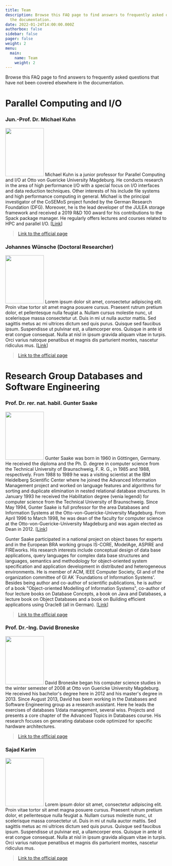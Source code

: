 ```yaml
---
title: Team
description: Browse this FAQ page to find answers to frequently asked questions that have not been covered elsewhere in
  the documentation.
date: 2022-01-24T14:00:00.000Z
authorbox: false
sidebar: false
pager: false
weight: 2
menu:
  main:
    name: Team
    weight: 2
---
```


Browse this FAQ page to find answers to frequently asked questions that have not been covered elsewhere
in the documentation.

# Parallel Computing and I/O

### Jun.-Prof. Dr. Michael Kuhn 
<img src="https://parcio.ovgu.de/parcio_media/People/Michael+Kuhn-height-640-width-498.jpg" width="120" height="150"> Michael Kuhn is a junior professor for Parallel Computing and I/O at Otto von Guericke University Magdeburg. He conducts research in the area of high performance I/O with a special focus on I/O interfaces and data reduction techniques. Other interests of his include file systems and high performance computing in general. Michael is the principal investigator of the CoSEMoS project funded by the German Research Foundation (DFG). Moreover, he is the lead developer of the JULEA storage framework and received a 2019 R&D 100 award for his contributions to the Spack package manager. He regularly offers lectures and courses related to HPC and parallel I/O. [[Link](https://parcio.ovgu.de/People/Michael+Kuhn.html)]

>[Link to the official page](https://parcio.ovgu.de/People/Michael+Kuhn.html)

### Johannes Wünsche (Doctoral Researcher) 
<img src="https://parcio.ovgu.de/parcio_media/People/Johannes+W%C3%BCnsche-height-2699-width-1799.jpg" width="120" height="150"> Lorem ipsum dolor sit amet, consectetur adipiscing elit. Proin vitae tortor sit amet magna posuere cursus. Praesent rutrum pretium dolor, et pellentesque nulla feugiat a. Nullam cursus molestie nunc, ut scelerisque massa consectetur ut. Duis in mi ut nulla auctor mattis. Sed sagittis metus ac mi ultrices dictum sed quis purus. Quisque sed faucibus ipsum. Suspendisse ut pulvinar est, a ullamcorper eros. Quisque in ante id erat congue consequat. Nulla at nisl in ipsum gravida aliquam vitae in turpis. Orci varius natoque penatibus et magnis dis parturient montes, nascetur ridiculus mus. [[Link](https://parcio.ovgu.de/People/Michael+Kuhn.html)]

>[Link to the official page](https://parcio.ovgu.de/People/Johannes+W%C3%BCnsche.html)


# Research Group Databases and Software Engineering

### Prof. Dr. rer. nat. habil. Gunter Saake
<img src="https://www.dbse.ovgu.de/dbse_media/Bilder/Mitarbeiter/Saake-height-3646-width-3422.jpg" width="120" height="150"> Gunter Saake was born in 1960 in Göttingen, Germany. He received the diploma and the Ph. D. degree in computer science from the Technical University of Braunschweig, F. R. G., in 1985 and 1988, respectively. From 1988 to 1989 he was a visiting scientist at the IBM Heidelberg Scientific Center where he joined the Advanced Information Management project and worked on language features and algorithms for sorting and duplicate elimination in nested relational database structures. In January 1993 he received the Habilitation degree (venia legendi) for computer science from the Technical University of Braunschweig. Since May 1994, Gunter Saake is full professor for the area Databases and Information Systems at the Otto-von-Guericke-University Magdeburg. From April 1996 to March 1998, he was dean of the faculty for computer science at the Otto-von-Guericke-University Magdeburg and was again elected as Dean in 2012. [[Link](https://www.dbse.ovgu.de/Mitarbeiter/Gunter+Saake.html)]

Gunter Saake participated in a national project on object bases for experts and in the European BRA working groups IS-CORE, ModelAge, ASPIRE and FIREworks. His research interests include conceptual design of data base applications, query languages for complex data base structures and languages, semantics and methodology for object-oriented system specification and application development in distributed and heterogeneous environments. He is member of ACM, IEEE Computer Society, GI and of the organization committee of GI AK `Foundations of Information Systems'. Besides being author and co-author of scientific publications, he is author of a book "Object-oriented Modelling of Information Systems", co-author of four lecture books on Database Concepts, a book on Java and Databases, a lecture book on Object Databases and a book on Building efficient applications using Oracle8 (all in German). [[Link](https://www.dbse.ovgu.de/Mitarbeiter/Gunter+Saake.html)]

>[Link to the official page](https://www.dbse.ovgu.de/Mitarbeiter/Gunter+Saake.html)


### Prof. Dr.-Ing. David Broneske 
<img src="https://www.dbse.ovgu.de/dbse_media/_users/dbronesk/profilBild-height-2861-width-2415.png" width="120" height="150"> David Broneske began his computer science studies in the winter semester of 2008 at Otto von Guericke University Magdeburg. He received his bachelor's degree here in 2012 and his master's degree in 2013. Since August 2013, David has been working in the Databases and Software Engineering group as a research assistant. Here he leads the exercises of databases 1/data management, several wiss. Projects and presents a core chapter of the Advanced Topics in Databases course. His research focuses on generating database code optimized for specific hardware architectures.

>[Link to the official page](https://www.dbse.ovgu.de/Mitarbeiter/Assoziierte+Mitarbeiter/David+Broneske.html)

### Sajad Karim
<img src="https://github.githubassets.com/images/icons/emoji/octocat.png" width="120" height="150"> Lorem ipsum dolor sit amet, consectetur adipiscing elit. Proin vitae tortor sit amet magna posuere cursus. Praesent rutrum pretium dolor, et pellentesque nulla feugiat a. Nullam cursus molestie nunc, ut scelerisque massa consectetur ut. Duis in mi ut nulla auctor mattis. Sed sagittis metus ac mi ultrices dictum sed quis purus. Quisque sed faucibus ipsum. Suspendisse ut pulvinar est, a ullamcorper eros. Quisque in ante id erat congue consequat. Nulla at nisl in ipsum gravida aliquam vitae in turpis. Orci varius natoque penatibus et magnis dis parturient montes, nascetur ridiculus mus. 

>[Link to the official page](https://www.dbse.ovgu.de/Mitarbeiter/Assoziierte+Mitarbeiter/David+Broneske.html)

